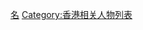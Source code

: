 {{Catnav|頁面分類|人类社会|獎勵|香港授勳及嘉獎制度}}
{{Catnav|頁面分類|人类社会|亞洲社會|香港社會|香港授勳及嘉獎制度}}
{{Catnav|頁面分類|人类社会|中國社會|香港社會|香港授勳及嘉獎制度}}

[[Category:香港授勳及嘉獎制度|名]]
[[Category:香港相关人物列表|Category:香港相关人物列表]]
